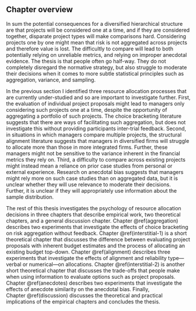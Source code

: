 ## Chapter overview

In sum the potential consequences for a diversified hierarchical structure are
that projects will be considered one at a time, and if they are considered
together, disparate project types will make comparisons hard. Considering
projects one by one might mean that risk is not aggregated across projects and
therefore value is lost. The difficultly to compare will lead to both
potentially relying on unreliable metrics, and relying on improper anecdotal
evidence. The thesis is that people often go half-way. They do not completely
disregard the normative strategy, but also struggle to moderate their decisions
when it comes to more subtle statistical principles such as aggregation,
variance, and sampling.

In the previous section I identified three resource allocation processes that
are currently under-studied and so are important to investigate further. First,
the evaluation of individual project proposals might lead to managers only
considering such projects one at a time, despite the opportunity of aggregating
a portfolio of such projects. The choice bracketing literature suggests that
there are ways of facilitating such aggregation, but does not investigate this
without providing participants inter-trial feedback. Second, in situations in
which managers compare multiple projects, the structural alignment literature
suggests that managers in diversified firms will struggle to allocate more than
those in more integrated firms. Further, these managers might not be sensitive
to the variance inherent in the financial metrics they rely on. Third, a
difficulty to compare across existing projects might instead mean a reliance on
prior case studies from personal or external experience. Research on anecdotal
bias suggests that managers might rely more on such case studies than on
aggregated data, but it is unclear whether they will use relevance to moderate
their decisions. Further, it is unclear if they will appropriately use
information about the sample distribution.

The rest of this thesis investigates the psychology of resource allocation
decisions in three chapters that describe empirical work, two theoretical
chapters, and a general discussion chapter. Chapter \@ref(aggregation) describes
two experiments that investigate the effects of choice bracketing on risk
aggregation without feedback. Chapter \@ref(interstitial-1) is a short
theoretical chapter that discusses the difference between evaluating project
proposals with inherent budget estimates and the process of allocating an
existing budget top-down. Chapter \@ref(alignment) describes three experiments
that investigate the effects of alignment and reliability type---verbal or
numerical---on allocations. Chapter \@ref(interstitial-2) is another short
theoretical chapter that discusses the trade-offs that people make when using
information to evaluate options such as project proposals.
Chapter \@ref(anecdotes) describes two experiments that investigate the effects
of anecdote similarity on the anecdotal bias. Finally, Chapter \@ref(discussion)
discusses the theoretical and practical implications of the empirical chapters
and concludes the thesis.

\newpage

\printbibliography[segment=\therefsegment,heading=subbibintoc]
